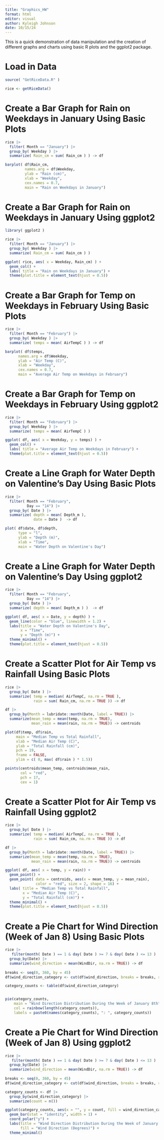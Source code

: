 ```yaml
---
title: "Graphics_HW"
format: html
editor: visual
author: Kyleigh Johnson
date: 10/15/24
---
```

This is a quick demonstration of data manipulation and the creation of different graphs and charts using basic R plots and the ggplot2 package.

# Load in Data

```r
source( "GetRiceData.R" )

rice <- getRiceData()
```

# Create a Bar Graph for Rain on Weekdays in January Using Basic Plots

```r

rice |>
  filter( Month == "January") |>
  group_by( Weekday ) |>
  summarize( Rain_cm = sum( Rain_cm ) ) -> df

barplot( df$Rain_cm,
         names.arg = df$Weekday,
         ylab = "Rain (cm)",
         xlab = "Weekday",
         cex.names = 0.7,
         main = "Rain on Weekdays in January")

```

# Create a Bar Graph for Rain on Weekdays in January Using ggplot2

```r
library( ggplot2 )

rice |>
  filter( Month == "January") |>
  group_by( Weekday ) |>
  summarize( Rain_cm = sum( Rain_cm ) )

ggplot( rice, aes( x = Weekday, Rain_cm) ) + 
  geom_col() +
  labs( title = "Rain on Weekdays in January") +
  theme(plot.title = element_text(hjust = 0.5))

```

# Create a Bar Graph for Temp on Weekdays in February Using Basic Plots

```r

rice |>
  filter( Month == "February") |>
  group_by( Weekday ) |>
  summarize( temps = mean( AirTempC ) ) -> df

barplot( df$temps,
      names.arg = df$Weekday,
      ylab = "Air Temp (C)",
      xlab = "Weekday",
      cex.names = 0.7,
      main = "Average Air Temp on Weekdays in February")

```

# Create a Bar Graph for Temp on Weekdays in February Using ggplot2

```r
rice |>
  filter( Month == "February") |>
  group_by( Weekday ) |>
  summarize( temps = mean( AirTempC ) )

ggplot( df, aes( x = Weekday, y = temps) ) + 
  geom_col() +
  labs( title = "Average Air Temp on Weekdays in February") +
  theme(plot.title = element_text(hjust = 0.5))

```

# Create a Line Graph for Water Depth on Valentine's Day Using Basic Plots

```r
rice |>
  filter( Month == "February",
          Day == "14") |>
  group_by( Date ) |>
  summarize( depth = mean( Depth_m ),
             date = Date )  -> df

plot( df$date, df$depth,
      type = "l",
      ylab = "Depth (m)",
      xlab = "Time",
      main = "Water Depth on Valentine's Day")

```

# Create a Line Graph for Water Depth on Valentine's Day Using ggplot2

```r
rice |>
  filter( Month == "February",
          Day == "14") |>
  group_by( Date ) |>
  summarize( depth = mean( Depth_m ) )  -> df

ggplot( df, aes( x = Date, y = depth) ) + 
  geom_line(color = "blue", linewidth = 1.2) +         
  labs(title = "Water Depth on Valentine's Day",    
       x = "Time",                                
       y = "Depth (m)") +                        
  theme_minimal() +
  theme(plot.title = element_text(hjust = 0.5))
```

# Create a Scatter Plot for Air Temp vs Rainfall Using Basic Plots

```r
rice |>
  group_by( Date ) |>
  summarize( temp = median( AirTempC, na.rm = TRUE ),
             rain = sum( Rain_cm, na.rm = TRUE )) -> df

df |>
  group_by(Month = lubridate::month(Date, label = TRUE)) |>
  summarize(mean_temp = mean(temp, na.rm = TRUE),
            mean_rain = mean(rain, na.rm = TRUE)) -> centroids

plot(df$temp, df$rain, 
     main = "Median Temp vs Total Rainfall",
     xlab = "Median Air Temp (C)",
     ylab = "Total Rainfall (cm)",
     pch = 19,
     frame = FALSE,
     ylim = c( 0, max( df$rain ) * 1.5))

points(centroids$mean_temp, centroids$mean_rain, 
       col = "red",                 
       pch = 17,                   
       cex = 1)
```

# Create a Scatter Plot for Air Temp vs Rainfall Using ggplot2

```r
rice |>
  group_by( Date ) |>
  summarize( temp = median( AirTempC, na.rm = TRUE ),
             rain = sum( Rain_cm, na.rm = TRUE )) -> df

df |>
  group_by(Month = lubridate::month(Date, label = TRUE)) |>
  summarize(mean_temp = mean(temp, na.rm = TRUE),
            mean_rain = mean(rain, na.rm = TRUE)) -> centroids

ggplot( df, aes( x = temp, y = rain)) +
  geom_point() +
  geom_point( data = centroids, aes(x = mean_temp, y = mean_rain),
              color = "red", size = 2, shape = 16) +
  labs( title = "Median Temp vs Total Rainfall",
        x = "Median Air Temp (C)",
        y = "Total Rainfall (cm)") +
  theme_minimal() +
  theme(plot.title = element_text(hjust = 0.5))


```

# Create a Pie Chart for Wind Direction (Week of Jan 8) Using Basic Plots

```r

rice |>
   filter(month( Date ) == 1 & day( Date ) >= 7 & day( Date ) <= 13 ) |>
  group_by(Date) |>
  summarize(wind_direction = mean(WindDir, na.rm = TRUE)) -> df
  
breaks <- seq(0, 360, by = 45)  
df$wind_direction_category <- cut(df$wind_direction, breaks = breaks, right = FALSE)

category_counts <- table(df$wind_direction_category)


pie(category_counts, 
    main = "Wind Direction Distribution During the Week of January 8th",
    col = rainbow(length(category_counts)),
    labels = paste0(names(category_counts), ": ", category_counts))


```

# Create a Pie Chart for Wind Direction (Week of Jan 8) Using ggplot2

```r

rice |>
   filter(month( Date ) == 1 & day( Date ) >= 7 & day( Date ) <= 13 ) |>
  group_by(Date) |>
  summarize(wind_direction = mean(WindDir, na.rm = TRUE)) -> df
  
breaks <- seq(0, 360, by = 45)  
df$wind_direction_category <- cut(df$wind_direction, breaks = breaks, right = FALSE)

category_counts <- df |>
  group_by(wind_direction_category) |>
  summarize(count = n())

ggplot(category_counts, aes(x = "", y = count, fill = wind_direction_category)) +
  geom_bar(stat = "identity", width = 1) +  
  coord_polar("y") + 
  labs(title = "Wind Direction Distribution During the Week of January 8th",
       fill = "Wind Direction (Degrees)") +  
  theme_minimal()



```
